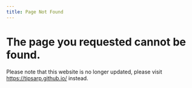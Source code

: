 ```yaml
---
title: Page Not Found
---
```


# The page you requested cannot be found.

Please note that this website is no longer updated, please visit <https://tipsarp.github.io/> instead.